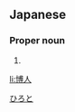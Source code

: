 ==Japanese==
{{ja-kanjitab|博|人}}

===Proper noun===
{{ja-pos|proper|ひろと}}

# {{given name|male|lang=ja}}

[[Category:Japanese male given names|ひろと]]

[[li:博人]]